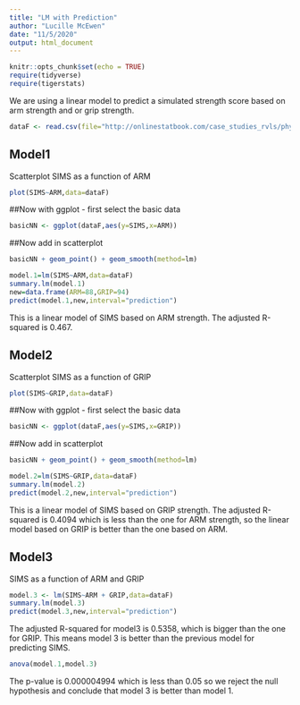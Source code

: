 ```yaml
---
title: "LM with Prediction"
author: "Lucille McEwen"
date: "11/5/2020"
output: html_document
---
```


```r
knitr::opts_chunk$set(echo = TRUE)
require(tidyverse)
require(tigerstats)
```
  
We are using a linear model to predict a simulated strength score based on arm strength and or grip strength.  
  
```r
dataF <- read.csv(file="http://onlinestatbook.com/case_studies_rvls/physical_strength/data.txt",sep="",header=TRUE) 
```

## Model1  
  
  
Scatterplot SIMS as a function of ARM  

```r
plot(SIMS~ARM,data=dataF)
```

##Now with ggplot - first select the basic data

```r
basicNN <- ggplot(dataF,aes(y=SIMS,x=ARM))
```

##Now add in scatterplot

```r
basicNN + geom_point() + geom_smooth(method=lm)
```
```r
model.1=lm(SIMS~ARM,data=dataF)
summary.lm(model.1)
new=data.frame(ARM=88,GRIP=94)
predict(model.1,new,interval="prediction")
```
This is a linear model of SIMS based on ARM strength. The adjusted R-squared is 0.467.  

## Model2

Scatterplot SIMS as a function of GRIP  

```r
plot(SIMS~GRIP,data=dataF)
```

##Now with ggplot - first select the basic data

```r
basicNN <- ggplot(dataF,aes(y=SIMS,x=GRIP))
```

##Now add in scatterplot

```r
basicNN + geom_point() + geom_smooth(method=lm)
```
```r
model.2=lm(SIMS~GRIP,data=dataF)
summary.lm(model.2)
predict(model.2,new,interval="prediction")
```

This is a linear model of SIMS based on GRIP strength. The adjusted R-squared is 0.4094 which is less than the one for ARM strength, so the linear model based on GRIP is better than the one based on ARM.  

## Model3  

SIMS as a function of ARM and GRIP

```r
model.3 <- lm(SIMS~ARM + GRIP,data=dataF)
summary.lm(model.3)
predict(model.3,new,interval="prediction")
``` 

The adjusted R-squared for model3 is 0.5358, which is bigger than the one for GRIP. This means model 3 is better than the previous model for predicting SIMS.  
  
```r
anova(model.1,model.3)
```

The p-value is 0.000004994 which is less than 0.05 so we reject the null hypothesis and conclude that model 3 is better than model 1. 